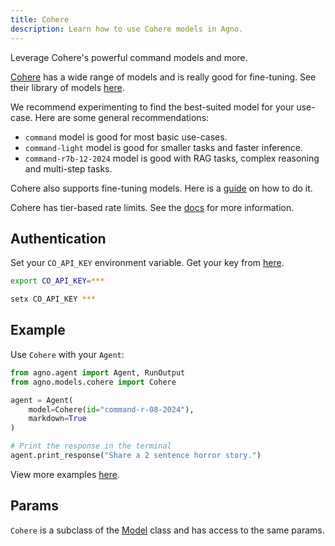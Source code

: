 ```yaml
---
title: Cohere
description: Learn how to use Cohere models in Agno.
---
```


Leverage Cohere's powerful command models and more.

[Cohere](https://cohere.com) has a wide range of models and is really good for fine-tuning. See their library of models [here](https://docs.cohere.com/v2/docs/models).

We recommend experimenting to find the best-suited model for your use-case. Here are some general recommendations:

- `command` model is good for most basic use-cases.
- `command-light` model is good for smaller tasks and faster inference.
- `command-r7b-12-2024` model is good with RAG tasks, complex reasoning and multi-step tasks.

Cohere also supports fine-tuning models. Here is a [guide](https://docs.cohere.com/v2/docs/fine-tuning) on how to do it.

Cohere has tier-based rate limits. See the [docs](https://docs.cohere.com/v2/docs/rate-limits) for more information.

## Authentication

Set your `CO_API_KEY` environment variable. Get your key from [here](https://dashboard.cohere.com/api-keys).

<CodeGroup>

```bash Mac
export CO_API_KEY=***
```

```bash Windows
setx CO_API_KEY ***
```

</CodeGroup>

## Example

Use `Cohere` with your `Agent`:

<CodeGroup>

```python agent.py
from agno.agent import Agent, RunOutput
from agno.models.cohere import Cohere

agent = Agent(
    model=Cohere(id="command-r-08-2024"),
    markdown=True
)

# Print the response in the terminal
agent.print_response("Share a 2 sentence horror story.")

```

</CodeGroup>

<Note> View more examples [here](/examples/models/cohere/basic). </Note>

## Params

<Snippet file="model-cohere-params.mdx" />

`Cohere` is a subclass of the [Model](/reference/models/model) class and has access to the same params.
